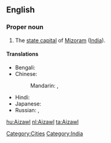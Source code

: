 ==English==
{{wikipedia}}

===Proper noun===
{{en-proper noun}}

# The [[state capital]] of [[Mizoram]] ([[India]]).

====Translations====
{{trans-top|capital of Mizoram, India}}
* Bengali: {{t|bn|আইজল|tr=Āijal|sc=Beng|xs=Bengali}}
* Chinese:
*: Mandarin: {{t|cmn|艾藻爾|sc=Hani}}, {{t|cmn|艾藻尔|tr=Àizǎo'ěr|sc=Hani}}
{{trans-mid}}
* Hindi: {{t|hi|आइजोल|tr=ā'ijōl|xs=Hindi}}
* Japanese: {{t|ja|アイザウル|tr=Aizauru}}
* Russian: {{t|ru|Аиджал|m|tr=Aidžal}}, {{t|ru|Айзаул|m|tr=Ajzaul}}
{{trans-bottom}}

[[Category:Cities]]
[[Category:India]]

[[hu:Aizawl]]
[[nl:Aizawl]]
[[ta:Aizawl]]